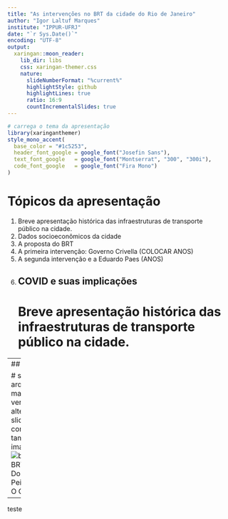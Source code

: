 ```yaml
---
title: "As intervenções no BRT da cidade do Rio de Janeiro"
author: "Igor Laltuf Marques"
institute: "IPPUR-UFRJ"
date: "`r Sys.Date()`"
encoding: "UTF-8"
output:
  xaringan::moon_reader:
    lib_dir: libs
    css: xaringan-themer.css
    nature:
      slideNumberFormat: "%current%"
      highlightStyle: github
      highlightLines: true
      ratio: 16:9
      countIncrementalSlides: true
---
```


```r
# carrega o tema da apresentação
library(xaringanthemer)
style_mono_accent(
  base_color = "#1c5253",
  header_font_google = google_font("Josefin Sans"),
  text_font_google   = google_font("Montserrat", "300", "300i"),
  code_font_google   = google_font("Fira Mono")
)
```

# Tópicos da apresentação
1. Breve apresentação histórica das infraestruturas de transporte </br> público na cidade.
2. Dados socioeconômicos da cidade
3. A proposta do BRT
4. A primeira intervenção: Governo Crivella (COLOCAR ANOS)
5. A segunda intervenção e a Eduardo Paes (ANOS)
6. COVID e suas implicações
---
# Breve apresentação histórica das infraestruturas de transporte </br> público na cidade.

---
## teste

# salvar o arquivo markdown para ver as alterações em slides novos
como mudar o tamanho das imagens????
![brt](./img/brt-rio-lotado.jpg)
Ônibus do BRT Rio - Foto: Domingos Peixoto/Agência O Globo


---
teste

